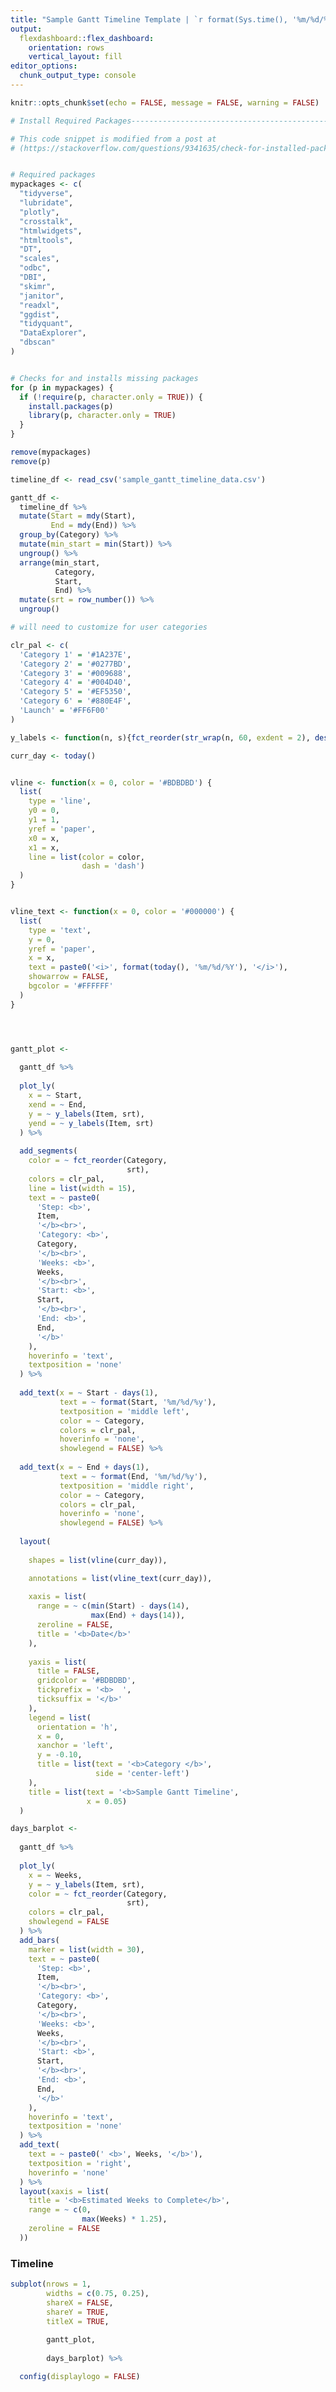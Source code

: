 ---
title: "Sample Gantt Timeline Template | `r format(Sys.time(), '%m/%d/%Y')`"
output: 
  flexdashboard::flex_dashboard:
    orientation: rows
    vertical_layout: fill
editor_options: 
  chunk_output_type: console
---


```{r Setup, include=FALSE}
knitr::opts_chunk$set(echo = FALSE, message = FALSE, warning = FALSE)
```


```{r Load_Packages}
# Install Required Packages---------------------------------------------------

# This code snippet is modified from a post at
# (https://stackoverflow.com/questions/9341635/check-for-installed-packages-before-running-install-packages)


# Required packages
mypackages <- c(
  "tidyverse",
  "lubridate",
  "plotly",
  "crosstalk",
  "htmlwidgets",
  "htmltools",
  "DT",
  "scales",
  "odbc",
  "DBI",
  "skimr",
  "janitor",
  "readxl",
  "ggdist",
  "tidyquant",
  "DataExplorer",
  "dbscan"
)


# Checks for and installs missing packages
for (p in mypackages) {
  if (!require(p, character.only = TRUE)) {
    install.packages(p)
    library(p, character.only = TRUE)
  }
}

remove(mypackages)
remove(p)
```


```{r Load_Data}

timeline_df <- read_csv('sample_gantt_timeline_data.csv')

```


```{r create_sorted_dataframe}

gantt_df <- 
  timeline_df %>% 
  mutate(Start = mdy(Start),
         End = mdy(End)) %>% 
  group_by(Category) %>%
  mutate(min_start = min(Start)) %>% 
  ungroup() %>% 
  arrange(min_start,
          Category,
          Start,
          End) %>%
  mutate(srt = row_number()) %>% 
  ungroup()

```


```{r}

# will need to customize for user categories

clr_pal <- c(
  'Category 1' = '#1A237E',
  'Category 2' = '#0277BD',
  'Category 3' = '#009688',
  'Category 4' = '#004D40',
  'Category 5' = '#EF5350',
  'Category 6' = '#880E4F',
  'Launch' = '#FF6F00'
)

```


```{r}

y_labels <- function(n, s){fct_reorder(str_wrap(n, 60, exdent = 2), desc(s))}

```


```{r}

curr_day <- today()


vline <- function(x = 0, color = '#BDBDBD') {
  list(
    type = 'line',
    y0 = 0,
    y1 = 1,
    yref = 'paper',
    x0 = x,
    x1 = x,
    line = list(color = color,
                dash = 'dash')
  )
}


vline_text <- function(x = 0, color = '#000000') {
  list(
    type = 'text',
    y = 0,
    yref = 'paper',
    x = x,
    text = paste0('<i>', format(today(), '%m/%d/%Y'), '</i>'),
    showarrow = FALSE,
    bgcolor = '#FFFFFF'
  )
} 




gantt_plot <-
  
  gantt_df %>%
  
  plot_ly(
    x = ~ Start,
    xend = ~ End,
    y = ~ y_labels(Item, srt),
    yend = ~ y_labels(Item, srt)
  ) %>%
  
  add_segments(
    color = ~ fct_reorder(Category,
                          srt),
    colors = clr_pal,
    line = list(width = 15),
    text = ~ paste0(
      'Step: <b>',
      Item,
      '</b><br>',
      'Category: <b>',
      Category,
      '</b><br>',
      'Weeks: <b>',
      Weeks,
      '</b><br>',
      'Start: <b>',
      Start,
      '</b><br>',
      'End: <b>',
      End,
      '</b>'
    ),
    hoverinfo = 'text',
    textposition = 'none'
  ) %>%
  
  add_text(x = ~ Start - days(1),
           text = ~ format(Start, '%m/%d/%y'),
           textposition = 'middle left',
           color = ~ Category,
           colors = clr_pal,
           hoverinfo = 'none',
           showlegend = FALSE) %>% 
  
  add_text(x = ~ End + days(1),
           text = ~ format(End, '%m/%d/%y'),
           textposition = 'middle right',
           color = ~ Category,
           colors = clr_pal,
           hoverinfo = 'none',
           showlegend = FALSE) %>%   
  
  layout(
    
    shapes = list(vline(curr_day)),

    annotations = list(vline_text(curr_day)),
    
    xaxis = list(
      range = ~ c(min(Start) - days(14),
                  max(End) + days(14)),
      zeroline = FALSE,
      title = '<b>Date</b>'
    ),
    
    yaxis = list(
      title = FALSE,
      gridcolor = '#BDBDBD',
      tickprefix = '<b>  ',
      ticksuffix = '</b>'
    ),
    legend = list(
      orientation = 'h',
      x = 0,
      xanchor = 'left',
      y = -0.10,
      title = list(text = '<b>Category </b>',
                   side = 'center-left')
    ),
    title = list(text = '<b>Sample Gantt Timeline',
                 x = 0.05)
  )

```


```{r}

days_barplot <-
  
  gantt_df %>%
  
  plot_ly(
    x = ~ Weeks,
    y = ~ y_labels(Item, srt),
    color = ~ fct_reorder(Category,
                          srt),
    colors = clr_pal,
    showlegend = FALSE
  ) %>%
  add_bars(
    marker = list(width = 30),
    text = ~ paste0(
      'Step: <b>',
      Item,
      '</b><br>',
      'Category: <b>',
      Category,
      '</b><br>',
      'Weeks: <b>',
      Weeks,
      '</b><br>',
      'Start: <b>',
      Start,
      '</b><br>',
      'End: <b>',
      End,
      '</b>'
    ),
    hoverinfo = 'text',
    textposition = 'none'
  ) %>%
  add_text(
    text = ~ paste0(' <b>', Weeks, '</b>'),
    textposition = 'right',
    hoverinfo = 'none'
  ) %>%
  layout(xaxis = list(
    title = '<b>Estimated Weeks to Complete</b>',
    range = ~ c(0,
                max(Weeks) * 1.25),
    zeroline = FALSE
  ))


```


### Timeline

```{r}

subplot(nrows = 1,
        widths = c(0.75, 0.25),
        shareX = FALSE,
        shareY = TRUE,
        titleX = TRUE,
        
        gantt_plot,
        
        days_barplot) %>% 

  config(displaylogo = FALSE)

```


























































